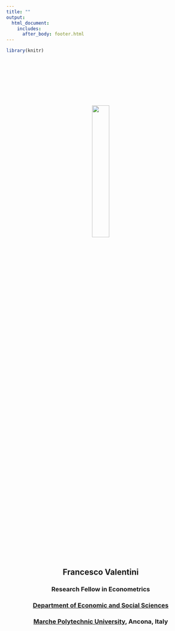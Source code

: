 ```yaml
---
title: ""
output: 
  html_document:
    includes:
      after_body: footer.html
---
```


```r
library(knitr)
```

<p>&nbsp;</p>
<p>&nbsp;</p>
<p>&nbsp;</p>
<p>&nbsp;</p>
<center>
![](me.jpg){#id .class width=30% height=30%}
<center>
<p>&nbsp;</p>
<center>
## Francesco Valentini
### **Research Fellow in Econometrics**
### **[Department of Economic and Social Sciences](https://www.dises.univpm.it/)**
### **[Marche Polytechnic University](https://www.univpm.it/Entra/), Ancona, Italy**
<center>




